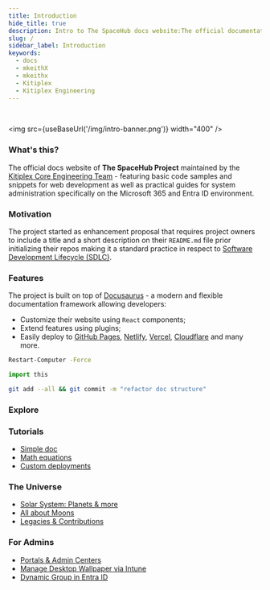 ```yaml
---
title: Introduction
hide_title: true
description: Intro to The SpaceHub docs website:The official documentation for The SpaceHub Project
slug: /
sidebar_label: Introduction
keywords:
  - docs
  - mkeithX
  - mkeithx
  - Kitiplex
  - Kitiplex Engineering
---
```



<br />

<img src={useBaseUrl('/img/intro-banner.png')} width="400" />


### What's this?

The official docs website of **The SpaceHub Project** maintained by the [Kitiplex Core Engineering Team](https://github.com/kitiplex) - featuring basic code samples and snippets for web development as well as practical guides for system administration specifically on the Microsoft 365 and Entra ID environment.

### Motivation

The project started as enhancement proposal that requires project owners to include a title and a short description on their `README.md` file prior initializing their repos making it a standard practice in respect to [Software Development Lifecycle (SDLC)](https://github.com/resources/articles/software-development/what-is-sdlc#sdlc-best-practices-and-challenges).

### Features

The project is built on top of [Docusaurus](https://docusaurus.io) - a modern and flexible documentation framework allowing developers:

- Customize their website using `React` components;
- Extend features using plugins;
- Easily deploy to [GitHub Pages](https://docs.github.com/en/pages/getting-started-with-github-pages/configuring-a-publishing-source-for-your-github-pages-site), [Netlify](https://www.netlify.com/with/react/), [Vercel](https://vercel.com/new), [Cloudflare](https://pages.cloudflare.com/) and many more.

<BrowserWindow>

<Tabs className="unique-tabs">
<TabItem value="sh" label="PowerShell">

```sh
Restart-Computer -Force
```

</TabItem>

<TabItem value="py" label="Python">

```py
import this
```

</TabItem>
<TabItem value="git" label="Git">

```bash
git add --all && git commit -m "refactor doc structure"
```

</TabItem>
</Tabs>

</BrowserWindow>

<!-- <BrowserWindow>


</BrowserWindow> -->

### Explore



<Columns className='item margin-bottom-lg'>

<Column className="text--left item  padding--sm">
  <Card
    shadow="tl"
    style={{border: '1.5px solid var(--ifm-color-primary-darkest)', height: '100%'}}>
    <CardHeader>
      <h3>Tutorials</h3>
    </CardHeader>
    <CardBody></CardBody>
    <ul class="menu__list-item">
      <li>
        <a  href="/docs/guides/docs/create-doc">Simple doc</a>
      </li>    
      <li>
        <a  href="/docs/guides/docs/advanced/math-equations">Math equations</a>
      </li>
      <li>
        <a  href="/docs/guides/deployment">Custom deployments</a>
      </li>
    </ul>    
  </Card>
</Column>

<Column className="text--left item  padding--sm">
  <Card
    shadow="tl"
    style={{border: '1.5px solid var(--spacehub-purple)', height: '100%'}}>
    <CardHeader>
      <h3>The Universe</h3>
    </CardHeader>
    <CardBody></CardBody>
    <ul>
      <li class="menu__list-item">
        <a  href="/cosmos/solar-system">Solar System: Planets & more</a>
      </li>    
      <li class="menu__list-item">
        <a  href="/cosmos/solar-system/moons/phases-of-the-moon">All about Moons</a>
      </li>
      <li class="menu__list-item">
        <a  href="/cosmos/legacy">Legacies & Contributions</a>
      </li>
    </ul>    
  </Card>
</Column>


<Column className="text--left item  padding--sm">
  <Card
    shadow="tl"
    style={{border: '1.5px solid var(--spacehub-hover)', height: '100%'}}>
    <CardHeader>
      <h3>For Admins</h3>
    </CardHeader>
    <CardBody></CardBody>
    <ul class="menu__list-item">
      <li>
        <a  href="/docs/guides/system-administration/ms-admin-portals">Portals & Admin Centers</a>
      </li>    
      <li>
        <a  href="/docs/guides/system-administration/ms-intune/custom-lockscreen">Manage Desktop Wallpaper via Intune</a>
      </li>
      <li>
        <a  href="/docs/system-administration/ms-entra/create-dynamic-group">Dynamic Group in Entra ID</a>
      </li>      
    </ul>
  </Card>
</Column>

</Columns>
